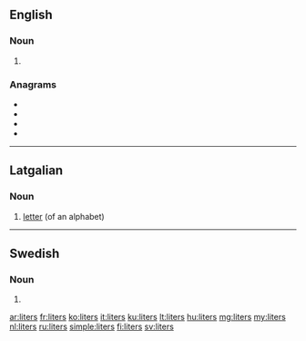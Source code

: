 {{also|Liters}}
==English==

===Noun===
{{head|en|noun plural form}}

# {{plural of|liter|lang=en}}

===Anagrams===
* {{l|en|lister}}
* {{l|en|litres}}
* {{l|en|relist}}
* {{l|en|tilers}}

----

==Latgalian==

===Noun===
{{head|ltg|noun|g=m}}

# [[letter]] (of an alphabet)

----

==Swedish==

===Noun===
{{head|sv|noun form}}

# {{sv-noun-form-indef-gen|liter}}

[[ar:liters]]
[[fr:liters]]
[[ko:liters]]
[[it:liters]]
[[ku:liters]]
[[lt:liters]]
[[hu:liters]]
[[mg:liters]]
[[my:liters]]
[[nl:liters]]
[[ru:liters]]
[[simple:liters]]
[[fi:liters]]
[[sv:liters]]